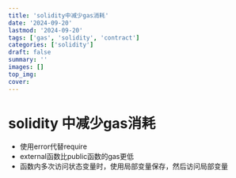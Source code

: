```yaml
---
title: 'solidity中减少gas消耗'
date: '2024-09-20'
lastmod: '2024-09-20'
tags: ['gas', 'solidity', 'contract']
categories: ['solidity']
draft: false
summary: ''
images: []
top_img: 
cover: 
---
```


# solidity 中减少gas消耗

- 使用error代替require
- external函数比public函数的gas更低
- 函数内多次访问状态变量时，使用局部变量保存，然后访问局部变量